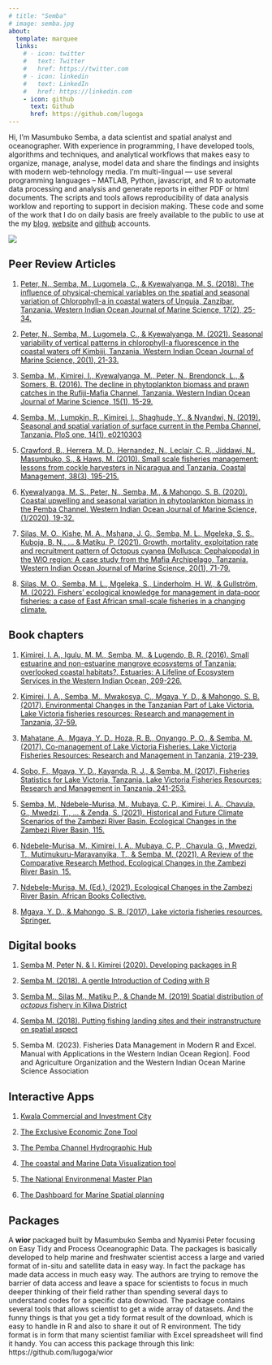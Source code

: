 ```yaml
---
# title: "Semba"
# image: semba.jpg
about:
  template: marquee
  links:
    # - icon: twitter
    #   text: Twitter
    #   href: https://twitter.com
    # - icon: linkedin
    #   text: LinkedIn
    #   href: https://linkedin.com
    - icon: github
      text: Github
      href: https://github.com/lugoga
---
```


<!-- ::: {.grid} -->

<!-- ::: {.g-col-12 .g-col-md-6} -->
<!-- ![](sembaProfile3.jpg) -->
<!-- ::: -->

<!-- ::: {.g-col-12 .g-col-md-6} -->
Hi, I'm Masumbuko Semba,  a data scientist and spatial analyst and oceanographer. With experience in programming, I have developed tools, algorithms and techniques, and analytical workflows that makes easy to organize, manage, analyse, model data and share the findings and insights with modern web-tehnology media. I'm multi-lingual --- use several programming languages -- MATLAB, Python, javascript, and R to automate data processing and analysis and generate reports in either PDF or html documents. The scripts and tools allows reproducibility of data analysis worklow and reporting to support in decision making. These code and some of the work that I do on daily basis are freely available to the public to use at the my [blog](https://semba.netlify.app/), [website](https://semba-blog.netlify.app/) and [github](https://github.com/lugoga/) accounts. 

![](sembaProfile3.jpg)

<!-- ::: -->
<!-- ::: -->

## Peer Review Articles

1.  <a href="https://www.ajol.info/index.php/wiojms/article/view/175825/">Peter, N., Semba, M., Lugomela, C., & Kyewalyanga, M. S. (2018). The influence of physical-chemical variables on the spatial and seasonal variation of Chlorophyll-a in coastal waters of Unguja, Zanzibar, Tanzania. Western Indian Ocean Journal of Marine Science, 17(2), 25-34.</a>

1.  <a href="https://www.ajol.info/index.php/wiojms/article/view/197123/">Peter, N., Semba, M., Lugomela, C., & Kyewalyanga, M. (2021). Seasonal variability of vertical patterns in chlorophyll-a fluorescence in the coastal waters off Kimbiji, Tanzania. Western Indian Ocean Journal of Marine Science, 20(1), 21-33.</a>

1. [Semba, M., Kimirei, I., Kyewalyanga, M., Peter, N., Brendonck, L., & Somers, B. (2016). The decline in phytoplankton biomass and prawn catches in the Rufiji-Mafia Channel, Tanzania. Western Indian Ocean Journal of Marine Science, 15(1), 15-29.](https://www.ajol.info/index.php/wiojms/article/view/138510)


1. [Semba, M., Lumpkin, R., Kimirei, I., Shaghude, Y., & Nyandwi, N. (2019). Seasonal and spatial variation of surface current in the Pemba Channel, Tanzania. PloS one, 14(1), e0210303](https://journals.plos.org/plosone/article?id=10.1371/journal.pone.0210303)

1. [Crawford, B., Herrera, M. D., Hernandez, N., Leclair, C. R., Jiddawi, N., Masumbuko, S., & Haws, M. (2010). Small scale fisheries management: lessons from cockle harvesters in Nicaragua and Tanzania. Coastal Management, 38(3), 195-215.](https://www.tandfonline.com/doi/abs/10.1080/08920753.2010.483174)

1. [Kyewalyanga, M. S., Peter, N., Semba, M., & Mahongo, S. B. (2020). Coastal upwelling and seasonal variation in phytoplankton biomass in the Pemba Channel. Western Indian Ocean Journal of Marine Science, (1/2020), 19-32.](https://www.ajol.info/index.php/wiojms/article/view/174215)

1. [Silas, M. O., Kishe, M. A., Mshana, J. G., Semba, M. L., Mgeleka, S. S., Kuboja, B. N., ... & Matiku, P. (2021). Growth, mortality, exploitation rate and recruitment pattern of Octopus cyanea (Mollusca: Cephalopoda) in the WIO region: A case study from the Mafia Archipelago, Tanzania. Western Indian Ocean Journal of Marine Science, 20(1), 71-79.](https://www.ajol.info/index.php/wiojms/article/view/198108)

1. [Silas, M. O., Semba, M. L., Mgeleka, S., Linderholm, H. W., & Gullström, M. (2022). Fishers’ ecological knowledge for management in data-poor fisheries: a case of East African small-scale fisheries in a changing climate.](https://www.diva-portal.org/smash/record.jsf?pid=diva2:1638631)

## Book chapters

1. [Kimirei, I. A., Igulu, M. M., Semba, M., & Lugendo, B. R. (2016). Small estuarine and non-estuarine mangrove ecosystems of Tanzania: overlooked coastal habitats?. Estuaries: A Lifeline of Ecosystem Services in the Western Indian Ocean, 209-226.](https://link.springer.com/chapter/10.1007/978-3-319-25370-1_13)

1. [Kimirei, I. A., Semba, M., Mwakosya, C., Mgaya, Y. D., & Mahongo, S. B. (2017). Environmental Changes in the Tanzanian Part of Lake Victoria. Lake Victoria fisheries resources: Research and management in Tanzania, 37-59.](https://link.springer.com/chapter/10.1007/978-3-319-69656-0_3)

1. [Mahatane, A., Mgaya, Y. D., Hoza, R. B., Onyango, P. O., & Semba, M. (2017). Co-management of Lake Victoria Fisheries. Lake Victoria Fisheries Resources: Research and Management in Tanzania, 219-239.](https://link.springer.com/chapter/10.1007/978-3-319-69656-0_11)

1. [Sobo, F., Mgaya, Y. D., Kayanda, R. J., & Semba, M. (2017). Fisheries Statistics for Lake Victoria, Tanzania. Lake Victoria Fisheries Resources: Research and Management in Tanzania, 241-253.](https://link.springer.com/chapter/10.1007/978-3-319-69656-0_12)

1. [Semba, M., Ndebele-Murisa, M., Mubaya, C. P., Kimirei, I. A., Chavula, G., Mwedzi, T., ... & Zenda, S. (2021). Historical and Future Climate Scenarios of the Zambezi River Basin. Ecological Changes in the Zambezi River Basin, 115.]()

1. [Ndebele-Murisa, M., Kimirei, I. A., Mubaya, C. P., Chavula, G., Mwedzi, T., Mutimukuru-Maravanyika, T., & Semba, M. (2021). A Review of the Comparative Research Method. Ecological Changes in the Zambezi River Basin, 15.]()

1. [Ndebele-Murisa, M. (Ed.). (2021). Ecological Changes in the Zambezi River Basin. African Books Collective.]()

1. [Mgaya, Y. D., & Mahongo, S. B. (2017). Lake victoria fisheries resources. Springer.](https://www.jstor.org/stable/pdf/j.ctv1grbbq5.8.pdf)


## Digital books

1. [Semba M, Peter N. & I. Kimirei (2020). Developing packages in R](https://lugoga.github.io/r-package/)

1. [Semba M. (2018). A gentle Introduction of Coding with R](https://lugoga.github.io/learning_r/)

1. [Semba M., Silas M., Matiku P., & Chande M. (2019) Spatial distribution of *octopus* fishery in Kilwa District](https://lugoga.github.io/octopus/)

1. [Semba M. (2018). Putting fishing landing sites and their instranstructure on spatial aspect](https://lugoga.github.io/master_thesis/)

1. Semba M. (2023). Fisheries Data Management in Modern R and Excel. Manual with Applications in the Western Indian Ocean Region]. Food and Agriculture Organization and the Western Indian Ocean Marine Science Association

## Interactive Apps

1. [Kwala Commercial and Investment City](https://https//semba.shinyapps.io/kwala/)

1. [The Exclusive Economic Zone Tool](https://semba.shinyapps.io/marineTz/)

1. [The Pemba Channel Hydrographic Hub](https://semba.shinyapps.io/OceanWebApp/)

1. [The coastal and Marine Data Visualization tool](https://semba.shinyapps.io/coastal_dashboard/)

1. [The National Environmenal Master Plan](https://nemp.shinyapps.io/nemp/)

1. [The Dashboard for Marine Spatial planning](https://lugoga.github.io/msp/)

## Packages

A **wior** packaged built by Masumbuko Semba and Nyamisi Peter focusing on Easy Tidy and Process Oceanographic Data. The packages is basically developed to help marine and freshwater scientist access a large and varied format of in-situ and satellite data in easy way. In fact the package has made data access in much easy way. The authors are trying to remove the barrier of data access and leave a space for scientists to focus in much deeper thinking of their field rather than spending several days to understand codes for a specific data download. The package contains several tools that allows scientist to get a wide array of datasets. And the funny things is that you get a tidy format result of the download, which is easy to handle in R and also to share it out of R environment. The tidy format is in form that many scientist familiar with Excel spreadsheet will find it handy. You can access this package through this link: https://github.com/lugoga/wior

